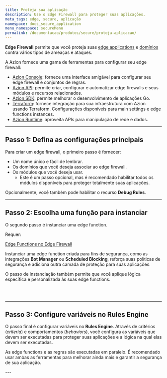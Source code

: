 ```yaml
---
title: Proteja sua aplicação
description: Use o Edge Firewall para proteger suas aplicações.
meta_tags: edge, secure, aplicação
namespace: docs_secure_application
menu_namespace: secureMenu
permalink: /documentacao/produtos/secure/proteja-aplicacao/
---
```



**Edge Firewall** permite que você proteja suas [edge applications](/pt-br/documentacao/produtos/build/edge-application/) e [domínios](/pt-br/documentacao/produtos/build/edge-application/domains/) contra vários tipos de ameaças e ataques.

A Azion fornece uma gama de ferramentas para configurar seu edge firewall:

- [Azion Console](https://console.azion.com): fornece uma interface amigável para configurar seu edge firewall e conjuntos de regras.
- [Azion API](https://api.azion.com/#e21929ff-f172-44d0-a3dc-58ecc11b652e): permite criar, configurar e automatizar edge firewalls e seus módulos e recursos relacionados.
- [Azion SDK](/pt-br/documentacao/produtos/secure/automarizar/sdk/): permite melhorar o desenvolvimento de aplicações Go.
- [Terraform](/pt-br/documentacao/produtos/secure/automarizar/terraform/): fornece integração para sua infraestrutura com Azion usando Terraform. Configurações disponíveis para main settings e edge functions instances.
- [Azion Runtime](/pt-br/documentacao/produtos/secure/automarizar/functions/): aproveita APIs para manipulação de rede e dados.

---

## Passo 1: Defina as configurações principais

Para criar um edge firewall, o primeiro passo é fornecer:

- Um nome único e fácil de lembrar.
- Os domínios que você deseja associar ao edge firewall.
- Os módulos que você deseja usar.
    - Este é um passo opcional, mas é recomendado habilitar todos os módulos disponíveis para proteger totalmente suas aplicações.

Opcionalmente, você também pode habilitar o recurso **Debug Rules**.

<LinkButton link="/pt-br/documentacao/produtos/guias/secure/edge-firewall-definir-main-settings/" label="saiba mais sobre configurações principais" severity="secondary" />

---

## Passo 2: Escolha uma função para instanciar

O segundo passo é instanciar uma edge function.

Requer:

<Tag severity="info" client:only="vue">[Edge Functions no Edge Firewall](/pt-br/documentacao/produtos/secure/edge-firewall/edge-functions/)</Tag>

Instanciar uma edge function criada para fins de segurança, como as integrações **Bot Manager** ou **Scheduled Blocking**, reforça suas políticas de segurança e adiciona outra camada de proteção para suas aplicações.

O passo de instanciação também permite que você aplique lógica específica e personalizada às suas edge functions.

<LinkButton link="/pt-br/documentacao/produtos/guias/secure/instanciar-edge-functions/" label="saiba mais sobre instanciar Edge Functions" severity="secondary" /> <br></br>

<LinkButton link="/pt-br/documentacao/produtos/guias/secure/gerenciar-bots/" label="saiba mais gerenciar de bots" severity="secondary" />

---

## Passo 3: Configure variáveis no Rules Engine

O passo final é configurar variáveis no **Rules Engine**. Através de critérios (*criteria*) e comportamentos (*behaviors*), você configura as variáveis que devem ser executadas para proteger suas aplicações e a lógica na qual elas devem ser executadas.

As edge functions e as regras são executadas em paralelo. É recomendado usar ambas as ferramentas para melhorar ainda mais e garantir a segurança de sua aplicação.

<LinkButton link="/pt-br/documentacao/produtos/guias/secure/trabalhar-com-rules-engine/" label="saiba mais sobre trabalhar com Rules Engine" severity="secondary" />
---

